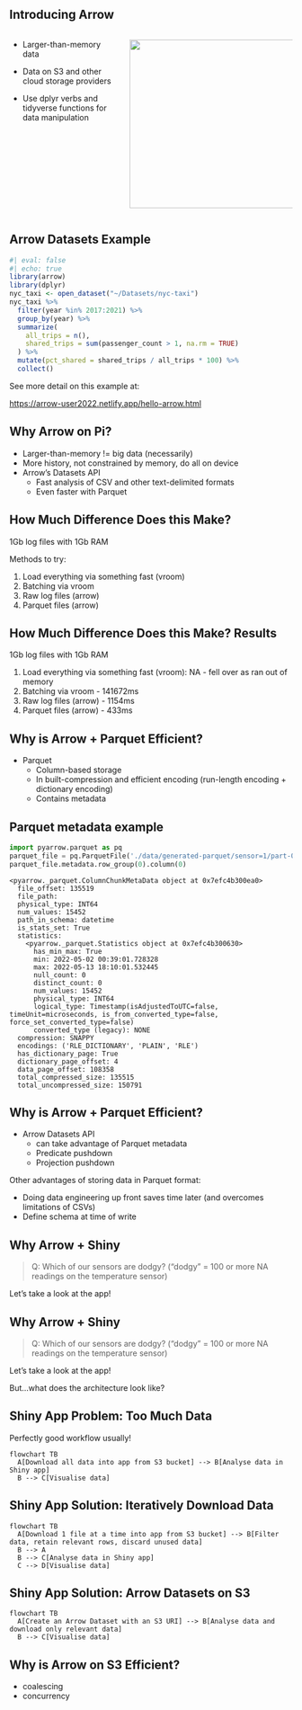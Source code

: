 ## Introducing Arrow

::: columns
::: {.column width="40%"}
-   Larger-than-memory data

-   Data on S3 and other cloud storage providers

-   Use dplyr verbs and tidyverse functions for data manipulation
:::

::: {.column width="60%"}
![](images/arrow-hex.png){fig-align="right" width="300"}
:::
:::

## Arrow Datasets Example

```r
#| eval: false
#| echo: true
library(arrow)
library(dplyr)
nyc_taxi <- open_dataset("~/Datasets/nyc-taxi")
nyc_taxi %>%
  filter(year %in% 2017:2021) %>% 
  group_by(year) %>%
  summarize(
    all_trips = n(),
    shared_trips = sum(passenger_count > 1, na.rm = TRUE)
  ) %>%
  mutate(pct_shared = shared_trips / all_trips * 100) %>%
  collect()
```

See more detail on this example at:

<https://arrow-user2022.netlify.app/hello-arrow.html>

## Why Arrow on Pi?

-   Larger-than-memory != big data (necessarily)
-   More history, not constrained by memory, do all on device
-   Arrow's Datasets API
    -   Fast analysis of CSV and other text-delimited formats
    -   Even faster with Parquet

## How Much Difference Does this Make?

1Gb log files with 1Gb RAM

Methods to try:

::: {.incremental}

1.  Load everything via something fast (vroom)
2.  Batching via vroom
3.  Raw log files (arrow)
4.  Parquet files (arrow)

:::

## How Much Difference Does this Make? Results

1Gb log files with 1Gb RAM

::: {.incremental}

1.  Load everything via something fast (vroom): NA - fell over as ran out of memory
2.  Batching via vroom - 141672ms
3.  Raw log files (arrow) - 1154ms
4.  Parquet files (arrow) - 433ms

:::

## Why is Arrow + Parquet Efficient?

- Parquet
  - Column-based storage
  - In built-compression and efficient encoding (run-length encoding + dictionary encoding)
  - Contains metadata

## Parquet metadata example

```python
import pyarrow.parquet as pq
parquet_file = pq.ParquetFile('./data/generated-parquet/sensor=1/part-0.parquet')
parquet_file.metadata.row_group(0).column(0)
```

```
<pyarrow._parquet.ColumnChunkMetaData object at 0x7efc4b300ea0>
  file_offset: 135519
  file_path: 
  physical_type: INT64
  num_values: 15452
  path_in_schema: datetime
  is_stats_set: True
  statistics:
    <pyarrow._parquet.Statistics object at 0x7efc4b300630>
      has_min_max: True
      min: 2022-05-02 00:39:01.728328
      max: 2022-05-13 18:10:01.532445
      null_count: 0
      distinct_count: 0
      num_values: 15452
      physical_type: INT64
      logical_type: Timestamp(isAdjustedToUTC=false, timeUnit=microseconds, is_from_converted_type=false, force_set_converted_type=false)
      converted_type (legacy): NONE
  compression: SNAPPY
  encodings: ('RLE_DICTIONARY', 'PLAIN', 'RLE')
  has_dictionary_page: True
  dictionary_page_offset: 4
  data_page_offset: 108358
  total_compressed_size: 135515
  total_uncompressed_size: 150791
```

## Why is Arrow + Parquet Efficient?

- Arrow Datasets API
  - can take advantage of Parquet metadata
  - Predicate pushdown
  - Projection pushdown

Other advantages of storing data in Parquet format:

- Doing data engineering up front saves time later (and overcomes limitations of CSVs)
- Define schema at time of write

## Why Arrow + Shiny

> Q: Which of our sensors are dodgy?
("dodgy" = 100 or more NA readings on the temperature sensor)

Let's take a look at the app!

## Why Arrow + Shiny

> Q: Which of our sensors are dodgy?
("dodgy" = 100 or more NA readings on the temperature sensor)

Let's take a look at the app!

But...what does the architecture look like?

## Shiny App Problem: Too Much Data

Perfectly good workflow usually!

```mermaid
flowchart TB
  A[Download all data into app from S3 bucket] --> B[Analyse data in Shiny app]
  B --> C[Visualise data]
```

## Shiny App Solution: Iteratively Download Data

```mermaid
flowchart TB
  A[Download 1 file at a time into app from S3 bucket] --> B[Filter data, retain relevant rows, discard unused data]
  B --> A
  B --> C[Analyse data in Shiny app]
  C --> D[Visualise data]
```

## Shiny App Solution: Arrow Datasets on S3

```mermaid
flowchart TB
  A[Create an Arrow Dataset with an S3 URI] --> B[Analyse data and download only relevant data]
  B --> C[Visualise data]
```

## Why is Arrow on S3 Efficient?

- coalescing
- concurrency



